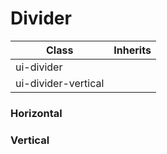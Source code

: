 
<Meta of={DividerStories} />

# Divider

| Class               | Inherits |
| ------------------- | -------- |
| ui-divider          |          |
| ui-divider-vertical |          |

### Horizontal

<Canvas withToolbar of={DividerStories.Divider} />

### Vertical

<Canvas withToolbar of={DividerStories.DividerVertical} />
